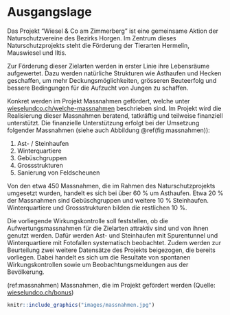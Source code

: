 # Ausgangslage

Das Projekt "Wiesel & Co am Zimmerberg" ist eine gemeinsame Aktion der Naturschutzvereine des Bezirks Horgen. Im Zentrum dieses Naturschutzprojekts steht die Förderung der Tierarten Hermelin, Mauswiesel und Iltis.

Zur Förderung dieser Zielarten werden in erster Linie ihre Lebensräume aufgewertet. Dazu werden natürliche Strukturen wie Asthaufen und Hecken geschaffen, um mehr Deckungsmöglichkeiten, grösseren Beuteerfolg und bessere Bedingungen für die Aufzucht von Jungen zu schaffen.

Konkret werden im Projekt Massnahmen gefördert, welche unter [wieselundco.ch/welche-massnahmen](https://wieselundco.ch/welche-massnahmen) beschrieben sind. Im Projekt wird die Realisierung dieser Massnahmen beratend, tatkräftig und teilweise finanziell unterstützt. Die finanzielle Unterstützung erfolgt bei der Umsetzung folgender Massnahmen (siehe auch Abbildung \@ref(fig:massnahmen)):

1. Ast- / Steinhaufen
2. Winterquartiere
3. Gebüschgruppen
4. Grossstrukturen
5. Sanierung von Feldscheunen

Von den etwa 450 Massnahmen, die im Rahmen des Naturschutzprojekts umgesetzt wurden, handelt es sich bei über 60 % um Asthaufen. Etwa 20 % der Massnahmen sind Gebüschgruppen und weitere 10 % Steinhaufen. Winterquartiere und Grossstrukturen bilden die restlichen 10 %.

Die vorliegende Wirkungskontrolle soll feststellen, ob die Aufwertungsmassnahmen für die Zielarten attraktiv sind und von ihnen genutzt werden. Dafür werden Ast- und Steinhaufen mit Spurentunnel und Winterquartiere mit Fotofallen systematisch beobachtet. Zudem werden zur Beurteilung zwei weitere Datensätze des Projekts beigezogen, die bereits vorliegen. Dabei handelt es sich um die Resultate von spontanen Wirkungskontrollen sowie um Beobachtungsmeldungen aus der Bevölkerung.


(ref:massnahmen) Massnahmen, die im Projekt gefördert werden (Quelle: [wieselundco.ch/bonus](http://www.wieselundco.ch/bonus))

```r
knitr::include_graphics("images/massnahmen.jpg")
```
